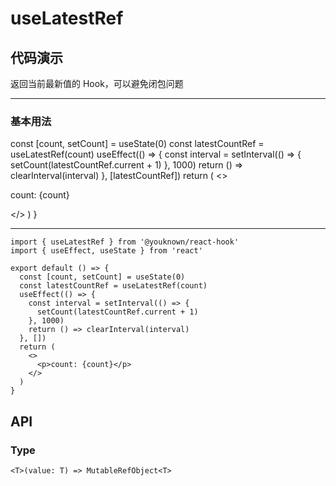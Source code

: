 # useLatestRef

## 代码演示


返回当前最新值的 Hook，可以避免闭包问题

---

### 基本用法

  const [count, setCount] = useState(0)
  const latestCountRef = useLatestRef(count)
  useEffect(() => {
    const interval = setInterval(() => {
      setCount(latestCountRef.current + 1)
    }, 1000)
    return () => clearInterval(interval)
  }, [latestCountRef])
  return (
    <>
      <p>count: {count}</p>
    </>
  )
}

<BasicUsage />

---

```tsx
import { useLatestRef } from '@youknown/react-hook'
import { useEffect, useState } from 'react'

export default () => {
  const [count, setCount] = useState(0)
  const latestCountRef = useLatestRef(count)
  useEffect(() => {
    const interval = setInterval(() => {
      setCount(latestCountRef.current + 1)
    }, 1000)
    return () => clearInterval(interval)
  }, [])
  return (
    <>
      <p>count: {count}</p>
    </>
  )
}
```

## API

### Type

`<T>(value: T) => MutableRefObject<T>`
